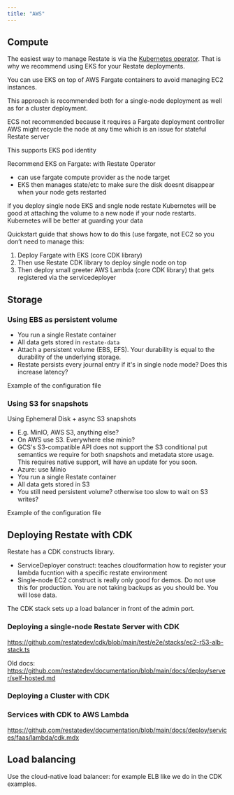 ```yaml
---
title: "AWS"
---
```


## Compute

The easiest way to manage Restate is via the [Kubernetes operator](https://github.com/restatedev/restate-operator).
That is why we recommend using EKS for your Restate deployments.

You can use EKS on top of AWS Fargate containers to avoid managing EC2 instances.

This approach is recommended both for a single-node deployment as well as for a cluster deployment.

ECS not recommended because it requires a Fargate deployment controller
AWS might recycle the node at any time which is an issue for stateful Restate server

This supports EKS pod identity

Recommend EKS on Fargate: with Restate Operator

- can use fargate compute provider as the node target
- EKS then manages state/etc to make sure the disk doesnt disappear when your node gets restarted

if you deploy single node EKS and sngle node restate
Kubernetes will be good at attaching the volume to a new node if your node restarts.
Kubernetes will be better at guarding your data

Quickstart guide that shows how to do this (use fargate, not EC2 so you don’t need to manage this:

1. Deploy Fargate with EKS  (core CDK library)
2. Then use Restate CDK library to deploy single node on top
3. Then deploy small greeter AWS Lambda (core CDK library) that gets registered via the servicedeployer


## Storage

### Using EBS as persistent volume

- You run a single Restate container
- All data gets stored in `restate-data`
- Attach a persistent volume (EBS, EFS). Your durability is equal to the durability of the underlying storage.
- Restate persists every journal entry if it's in single node mode? Does this increase latency?

Example of the configuration file

### Using S3 for snapshots
Using Ephemeral Disk + async S3 snapshots

- E.g. MinIO, AWS S3, anything else?
- On AWS use S3. Everywhere else minio?
- GCS's S3-compatible API does not support the S3 conditional put semantics we require for both snapshots and metadata store usage. This requires native support, will have an update for you soon.
- Azure: use Minio
- You run a single Restate container
- All data gets stored in S3
- You still need persistent volume? otherwise too slow to wait on S3 writes?


Example of the configuration file

## Deploying Restate with CDK
Restate has a CDK constructs library.

<Card title="Restate CDK GitHub" href="https://github.com/restatedev/cdk" icon="github" horizontal={true} />

- ServiceDeployer construct: teaches cloudformation how to register your lambda fucntion with a specific restate environment
- Single-node EC2 construct is really only good for demos. Do not use this for production. You are not taking backups as you should be. You will lose data.

The CDK stack sets up a load balancer in front of the admin port.

### Deploying a single-node Restate Server with CDK


https://github.com/restatedev/cdk/blob/main/test/e2e/stacks/ec2-r53-alb-stack.ts


Old docs:
https://github.com/restatedev/documentation/blob/main/docs/deploy/server/self-hosted.md

### Deploying a Cluster with CDK

### Services with CDK to AWS Lambda
https://github.com/restatedev/documentation/blob/main/docs/deploy/services/faas/lambda/cdk.mdx


## Load balancing

Use the cloud-native load balancer: for example ELB like we do in the CDK examples.

